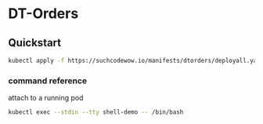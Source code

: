 # DT-Orders

## Quickstart

```bash
kubectl apply -f https://suchcodewow.io/manifests/dtorders/deployall.yaml
```

### command reference

attach to a running pod

```bash
kubectl exec --stdin --tty shell-demo -- /bin/bash
```
